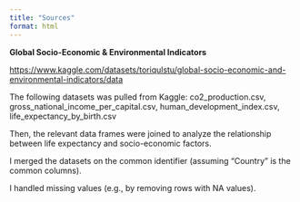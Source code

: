 ```yaml
---
title: "Sources"
format: html
---
```

**Global Socio-Economic & Environmental Indicators**

[https://www.kaggle.com/datasets/toriqulstu/global-socio-economic-and-environmental-indicators/data](https://www.kaggle.com/datasets/toriqulstu/global-socio-economic-and-environmental-indicators/data)

The following datasets was pulled from Kaggle:
co2_production.csv, 
gross_national_income_per_capital.csv, 
human_development_index.csv, 
life_expectancy_by_birth.csv 

Then, the relevant data frames were joined to analyze the relationship between life expectancy and socio-economic factors.

I merged the datasets on the common identifier (assuming "Country" is the common columns).

I handled missing values (e.g., by removing rows with NA values).
